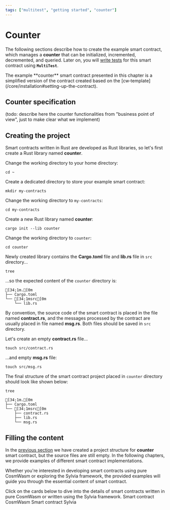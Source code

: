 ```yaml
---
tags: ["multitest", "getting started", "counter"]
---
```



# Counter

The following sections describe how to create the example smart contract, which manages a
**counter** that can be initialized, incremented, decremented, and queried. Later on, you will
[write tests](writing-tests.mdx) for this smart contract using **`MultiTest`**.

<Callout type="info" emoji="☉">
  The example **counter** smart contract presented in this chapter is a simplified version of the
  contract created based on the [cw&#8209;template](/core/installation#setting-up-the-contract).
</Callout>

## Counter specification

(todo: describe here the counter functionalities from "business point of view", just to make clear
what we implement)

## Creating the project

Smart contracts written in Rust are developed as Rust libraries, so let's first create a Rust
library named **counter**.

Change the working directory to your home directory:

```shell copy filename="TERMINAL"
cd ~
```

Create a dedicated directory to store your example smart contract:

```shell copy filename="TERMINAL"
mkdir my-contracts
```

Change the working directory to `my-contracts`:

```shell copy filename="TERMINAL"
cd my-contracts
```

Create a new Rust library named **counter**:

```shell copy filename="TERMINAL"
cargo init --lib counter
```

Change the working directory to `counter`:

```shell copy filename="TERMINAL"
cd counter
```

Newly created library contains the **Cargo.toml** file and **lib.rs** file in `src` directory...

```shell copy filename="TERMINAL"
tree
```

...so the expected content of the `counter` directory is:

```ansi filename="counter (directory)"
[34;1m.[0m
├── Cargo.toml
└── [34;1msrc[0m
    └── lib.rs
```

By convention, the source code of the smart contract is placed in the file named **contract.rs**,
and the messages processed by the contract are usually placed in file named **msg.rs**. Both files
should be saved in `src` directory.

Let's create an empty **contract.rs** file...

```shell copy filename="TERMINAL"
touch src/contract.rs
```

...and empty **msg.rs** file:

```shell copy filename="TERMINAL"
touch src/msg.rs
```

The final structure of the smart contract project placed in `counter` directory should look like
shown below:

```shell copy filename="TERMINAL"
tree
```

```ansi filename="counter (directory)"
[34;1m.[0m
├── Cargo.toml
└── [34;1msrc[0m
    ├── contract.rs
    ├── lib.rs
    └── msg.rs
```

## Filling the content

In the [previous section](#creating-the-project) we have created a project structure for **counter**
smart contract, but the source files are still empty. In the following chapters, we provide examples
of different smart contract implementations.

Whether you're interested in developing smart contracts using pure CosmWasm or exploring the Sylvia
framework, the provided examples will guide you through the essential content of smart contract.

<Callout type="info" emoji="☕">
  Click on the cards below to dive into the details of smart contracts written in pure CosmWasm or
  written using the Sylvia framework.
</Callout>

<Cards>
  <Card
    title="Smart contract written using pure CosmWasm"
    href="smart-contract/smart-contract-cosmwasm"
    icon=""
  >
    Smart contract CosmWasm
  </Card>
  <Card
    title="Smart contract written using Sylvia framework"
    href="smart-contract/smart-contract-sylvia"
    icon=""
  >
    Smart contract Sylvia
  </Card>
</Cards>

